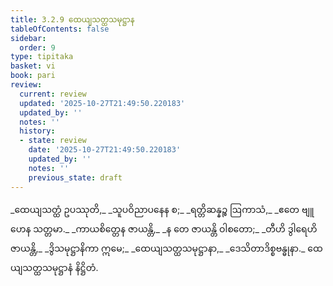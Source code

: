 ```yaml
---
title: 3.2.9 ထေယျသတ္ထသမုဋ္ဌာန
tableOfContents: false
sidebar:
  order: 9
type: tipitaka
basket: vi
book: pari
review:
  current: review
  updated: '2025-10-27T21:49:50.220183'
  updated_by: ''
  notes: ''
  history:
  - state: review
    date: '2025-10-27T21:49:50.220183'
    updated_by: ''
    notes: ''
    previous_state: draft
---
```



<ReviewStatus review={frontmatter.review} showDetails={true} />

<HypothesisAnnotation frontmatter={frontmatter} />

<DynamicBreadcrumb />

<Division number="266" book="pari" e="ch" v="5" p="162">

<Paragraph number="1135" type="verses" book="pari">
_ထေယျသတ္ထံ ဥပဿုတိ,_  
_သူပဝိညာပနေန စ;_  
_ရတ္တိဆန္နဉ္စ ဩကာသံ,_  
_ဧတေ ဗျူဟေန သတ္တမာ._  

</Paragraph>

<Paragraph number="1136" type="verses" book="pari">
_ကာယစိတ္တေန ဇာယန္တိ,_  
_န တေ ဇာယန္တိ ဝါစတော;_  
_တီဟိ ဒွါရေဟိ ဇာယန္တိ,_  
_ဒွိသမုဋ္ဌာနိကာ ဣမေ;_  
_ထေယျသတ္ထသမုဋ္ဌာနာ,_  
_ဒေသိတာဒိစ္စဗန္ဓုနာ._  


</Paragraph>
</Division>

<Paragraph number="1137" type="center" book="pari">
ထေယျသတ္ထသမုဋ္ဌာနံ နိဋ္ဌိတံ.
</Paragraph>